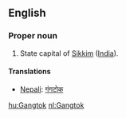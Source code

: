 ==English==
===Proper noun===
{{en-proper-noun}}
#State capital of [[Sikkim]] ([[India]]).

====Translations====
*[[Nepali]]: [[गंगटोक]]

[[hu:Gangtok]]
[[nl:Gangtok]]